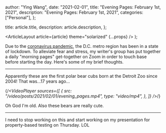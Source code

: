 
  author: "Ying Wang",
  date: "2021-02-01",
  title: "Evening Pages: February 1st, 2021",
  description: "Evening Pages: February 1st, 2021",
  categories: ["Personal"],
};

  title: article.title,
  description: article.description,
};

  <ArticleLayout article={article} theme="solarized" {...props} />
);

Due to the [coronavirus
pandemic](https://en.wikipedia.org/wiki/2019-20_coronavirus_pandemic), the D.C.
metro region has been in a state of lockdown. To alleviate fear and stress, my
writer's group has put together a daily "morning pages" get-together on Zoom in
order to touch base before starting the day. Here's some of my brief thoughts.

---

Apparently these are the first polar bear cubs born at the Detroit Zoo since
2004! That was...17 years ago...

{/_<VideoPlayer
sources={[
{
src: "/video/posts/2021/02/01/evening_pages.mp4",
type: "video/mp4",
},
]}
/>_/}

Oh God I'm old. Also these bears are really cute.

---

I need to stop working on this and start working on my presentation for
property-based testing on Thursday. LOL

